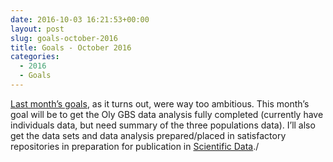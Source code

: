 ```yaml
---
date: 2016-10-03 16:21:53+00:00
layout: post
slug: goals-october-2016
title: Goals - October 2016
categories:
  - 2016
  - Goals
---
```


[Last month's goals](https://robertslab.github.io/sams-notebook/posts/2016/2016-09-06-goals-september-2016/), as it turns out, were way too ambitious. This month's goal will be to get the Oly GBS data analysis fully completed (currently have individuals data, but need summary of the three populations data). I'll also get the data sets and data analysis prepared/placed in satisfactory repositories in preparation for publication in [Scientific Data](https://www.nature.com/sdata/about)./
